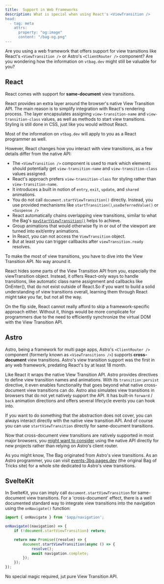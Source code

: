 ```yaml
---
title:  Support in Web Frameworks
description: What is special when using React's <ViewTransition />
head:
  - tag: meta
    attrs:
      property: "og:image"
      content: "/bag-og.png"
---
```



Are you using a web  framework that offers support for view transitions like React's `<ViewTransition />` or Astro's `<ClientRouter />` component?  Are you wondering how the information on `vtbag.dev` might still be valuable for you?


## React

React comes with support for **same-document** view transitions.

React provides an extra layer around the browser's native View Transition API. The main reason  is to simplify integration with React's rendering process. The layer encapsulates assigning `view-transition-name` and `view-transition-class` values, as well as methods to start view transitions. Styling is still done in CSS, just like you would without React.

Most of the information on `vtbag.dev` will apply to you as a React programmer as well.

However, React changes how you interact with view transitions,  as a few details differ from the native API:

- The `<ViewTransition />` component is used to mark which elements should potentially get `view-transition-name` and `view-transition-class` values assigned.
- React's approach prefers `view-transition-class` for styling rather than `view-transition-name`.
- It introduces a built in notion of `entry`, `exit`, `update`, and `shared` animations.
- You do not call `document.startViewTransition()` directly. Instead, you use provided mechanisms like `startTransition()`,`useDeferredValue()` or `<Suspense />`
- React automatically chains overlapping view transitions, similar to what the Bag's [`mayStartViewTransition()`](/tools/utensil-drawer/#maystartviewtransition) helps to achieve.
- Group animations that would otherwise fly in or out of the viewport are turned into exit/entry animations.
- In React, you can not access the `ViewTransition` object.
- But at least you can trigger callbacks after `viewTransition.ready` resolves.

To make the most of view transitions, you have to dive into the View Transition API. No way around it.

React hides some parts of the View Transition API from you, especially the viewTransition object. Instead, it offers React-only ways to handle transitions, like automatic class name assignment and callbacks like OnEnter(), that do not exist outside of React.So if you want to build a solid understanding of view transitions overall, learning them through React might take you far, but not all the way.

On the flip side, React cannot really afford to skip a framework-specific approach either. Without it, things would be more complicate for programmers due to the need to efficiently synchronize the virtual DOM with the View Transition API.



## Astro

Astro, being a framework for multi page apps,  Astro's `<ClientRouter />` component (formerly known as `<ViewTransitions />`) supports **cross-document** view transitions. Astro's view transition support was the first in any web framework, predating React's by at least 18 month.

Like React it wraps the native View Transition API. Astro provides directives to define view transition names and animations. With its `transition:persist` directive, it even enables functionality that goes beyond what native cross-document view transitions can do. Astro also simulates view transitions in browsers that do not yet natively support the API. It has built-in `forward` / `back` animation directions  and offers several lifecycle events you can hook into.


If you want to do something that the abstraction does not cover, you can always interact directly with the native view transition API. And of course you can use `startViewTransition` directly for same-document transitions.

Now that cross-document view transitions are natively supported in most major browsers, you [might want to consider](https://events-3bg.pages.dev/jotter/astro-view-transitions/) using the native API directly for new projects  rather than relying on Astro's client router.

As you might know, The Bag originated from Astro's view transitions. As an Astro programmer, you can visit [events-3bg.pages.dev](https://events-3bg.pages.dev) (the original Bag of Tricks site) for a whole site dedicated to Astro's view transitions.

## SvelteKit

In SvelteKit, you can imply call `document.startViewTransition` for same-document view transitions. For a 'cross-document' effect, there is a well documented standard way to integrate view transitions into the navigation using the `onNavigate()` function:

```js
import { onNavigate } from '$app/navigation';

onNavigate((navigation) => {
	if (!document.startViewTransition) return;

	return new Promise((resolve) => {
		document.startViewTransition(async () => {
			resolve();
			await navigation.complete;
		});
	});
});
```
No   special magic required, jut pure View Transition API.



